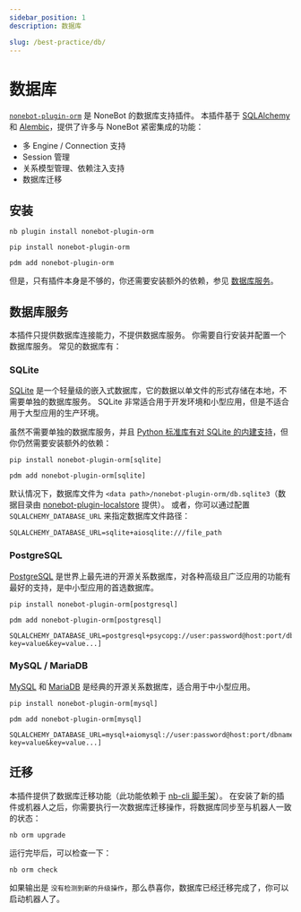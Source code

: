 ```yaml
---
sidebar_position: 1
description: 数据库

slug: /best-practice/db/
---
```



# 数据库

[`nonebot-plugin-orm`](https://github.com/nonebot/plugin-orm) 是 NoneBot 的数据库支持插件。
本插件基于 [SQLAlchemy](https://www.sqlalchemy.org/) 和 [Alembic](https://alembic.sqlalchemy.org/)，提供了许多与 NoneBot 紧密集成的功能：

- 多 Engine / Connection 支持
- Session 管理
- 关系模型管理、依赖注入支持
- 数据库迁移

## 安装

<Tabs groupId="install">
<TabItem value="cli" label="使用 nb-cli">

```shell
nb plugin install nonebot-plugin-orm
```

</TabItem>
<TabItem value="pip" label="使用 pip">

```shell
pip install nonebot-plugin-orm
```

</TabItem>

<TabItem value="pdm" label="使用 pdm">

```shell
pdm add nonebot-plugin-orm
```

</TabItem>
</Tabs>

但是，只有插件本身是不够的，你还需要安装额外的依赖，参见 [数据库服务](#数据库服务)。

## 数据库服务

本插件只提供数据库连接能力，不提供数据库服务。
你需要自行安装并配置一个数据库服务。
常见的数据库有：

### SQLite

[SQLite](https://www.sqlite.org/) 是一个轻量级的嵌入式数据库，它的数据以单文件的形式存储在本地，不需要单独的数据库服务。
SQLite 非常适合用于开发环境和小型应用，但是不适合用于大型应用的生产环境。

虽然不需要单独的数据库服务，并且 [Python 标准库有对 SQLite 的内建支持](https://docs.python.org/zh-cn/3/library/sqlite3.html)，但你仍然需要安装额外的依赖：

<Tabs groupId="install">
<TabItem value="pip" label="使用 pip">

```shell
pip install nonebot-plugin-orm[sqlite]
```

</TabItem>

<TabItem value="pdm" label="使用 pdm">

```shell
pdm add nonebot-plugin-orm[sqlite]
```

</TabItem>
</Tabs>

默认情况下，数据库文件为 `<data path>/nonebot-plugin-orm/db.sqlite3`（数据目录由 [nonebot-plugin-localstore](/docs/next/best-practice/data-storing) 提供）。
或者，你可以通过配置 `SQLALCHEMY_DATABASE_URL` 来指定数据库文件路径：

```shell
SQLALCHEMY_DATABASE_URL=sqlite+aiosqlite:///file_path
```

### PostgreSQL

[PostgreSQL](https://www.postgresql.org/) 是世界上最先进的开源关系数据库，对各种高级且广泛应用的功能有最好的支持，是中小型应用的首选数据库。

<Tabs groupId="install">
<TabItem value="pip" label="使用 pip">

```shell
pip install nonebot-plugin-orm[postgresql]
```

</TabItem>

<TabItem value="pdm" label="使用 pdm">

```shell
pdm add nonebot-plugin-orm[postgresql]
```

</TabItem>
</Tabs>


```shell
SQLALCHEMY_DATABASE_URL=postgresql+psycopg://user:password@host:port/dbname[?key=value&key=value...]
```

### MySQL / MariaDB

[MySQL](https://www.mysql.com/) 和 [MariaDB](https://mariadb.com/) 是经典的开源关系数据库，适合用于中小型应用。

<Tabs groupId="install">
<TabItem value="pip" label="使用 pip">

```shell
pip install nonebot-plugin-orm[mysql]
```

</TabItem>

<TabItem value="pdm" label="使用 pdm">

```shell
pdm add nonebot-plugin-orm[mysql]
```

</TabItem>
</Tabs>

```shell
SQLALCHEMY_DATABASE_URL=mysql+aiomysql://user:password@host:port/dbname[?key=value&key=value...]
```

## 迁移

本插件提供了数据库迁移功能（此功能依赖于 [nb-cli 脚手架](/docs/next/quick-start#安装脚手架)）。
在安装了新的插件或机器人之后，你需要执行一次数据库迁移操作，将数据库同步至与机器人一致的状态：

```shell
nb orm upgrade
```

运行完毕后，可以检查一下：

```shell
nb orm check
```

如果输出是 `没有检测到新的升级操作`，那么恭喜你，数据库已经迁移完成了，你可以启动机器人了。
